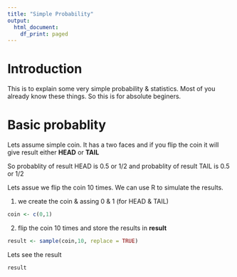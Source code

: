 ---
title: "Simple Probability"
output:
  html_document:
    df_print: paged
---

# Introduction

This is to explain some very simple probability & statistics. Most of you already know these things. So this is for absolute beginers.

# Basic probablity

Lets assume simple coin. It has a two faces and if you flip the coin it will give  result either **HEAD** or **TAIL**

So probablity of result HEAD is 0.5 or 1/2 and probablity of result TAIL is 0.5 or 1/2

Lets assue we flip the coin 10 times. We can use R to simulate the results.

1. we create the coin & assing 0 & 1 (for HEAD & TAIL)

```{r}
coin <- c(0,1)

```
2. flip the coin 10 times and store the results in **result** 

```{r}
result <- sample(coin,10, replace = TRUE)

```
Lets see the result

```{r}
result
```








